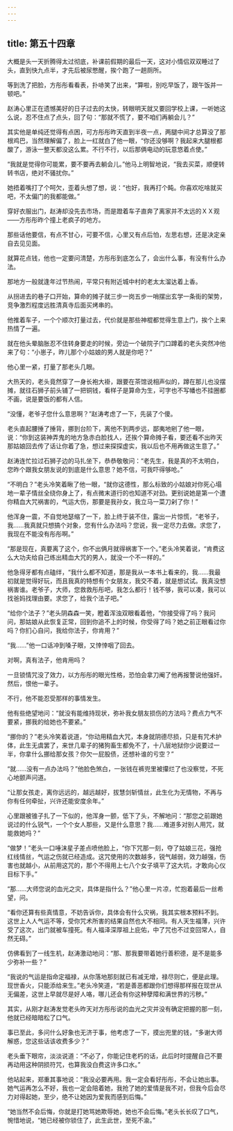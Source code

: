 ```yaml
---
---
---
```

title: 第五十四章
---




大概是头一天折腾得太过彻底，补课前假期的最后一天，这对小情侣双双睡过了头，直到快九点半，才先后被尿憋醒，挨个跑了一趟厕所。

等到洗了把脸，方彤彤看看表，扑哧笑了出来，“算啦，别吃早饭了，跟午饭并一顿吧。”

赵涛心里正在遗憾美好的日子过去的太快，转眼明天就又要回学校上课，一听她这么说，忍不住点了点头，回了句：“那就不慌了，要不咱们再躺会儿？”

其实他是单纯还觉得有点困，可方彤彤昨天直到半夜一点，两腿中间才总算没了那根鸡巴，当然理解偏了，脸上一红就白了他一眼，“你还没够啊？我起来大腿根都酸了，游泳一整天都没这么累。不行不行，以后那俩电动的玩意悠着点使。”

“我就是觉得你可能累，要不要再去躺会儿。”他马上明智地说，“我去买菜，顺便转转书店，绝对不骚扰你。”

她捂着嘴打了个呵欠，歪着头想了想，说：“也好，我再打个盹。你喜欢吃啥就买吧，不太偏门的我都能做。”

穿好衣服出门，赵涛却没先去市场，而是蹬着车子直奔了离家并不太远的ＸＸ观——方彤彤昨个撞上老疯子的地方。

那些话他要信，有点不甘心，可要不信，心里又有点后怕，左思右想，还是决定亲自去见见面。

就算花点钱，他也一定要问清楚，方彤彤到底怎么了，会出什么事，有没有什么办法。

那地方一般就逢年过节热闹，平常只有附近城中村的老太太溜达着上香。

从拐进去的巷子口开始，算命的摊子就三步一岗五步一哨摆出玄学一条街的架势，竞争激烈程度远胜清真寺后面买烤串的。

他推着车子，一个个顺次打量过去，代价就是那些神棍都觉得生意上门，挨个上来热情了一遍。

就在他头晕脑胀忍不住转身要走的时候，旁边一个破院子门口蹲着的老头突然冲他来了句：“小崽子，昨儿那个小姑娘的男人就是你吧？”

他心里一紧，打量了那老头几眼。

大热天的，老头竟然穿了一身长袍大褂，跟要在茶馆说相声似的，蹲在那儿也没摆摊，就往石狮子前头铺了一把铜钱，看样子是算命为生，可字也不写幡也不挂圈都不画，说是要饭的都有人信。

“没懂，老爷子您什么意思啊？”赵涛考虑了一下，先装了个傻。

老头直起腰捶了捶背，挪到台阶下，离他不到两步远，鄙夷地剜了他一眼，说：“你到这装神弄鬼的地方急赤白脸找人，还挨个算命摊子看，要还看不出昨天那姑娘回去传了话让你着了急，想过来探探虚实，我以后也不用再做这生意了。”

赵涛连忙拉过石狮子边的马扎坐下，恭恭敬敬问：“老先生，我是真的不太明白，您昨个跟我女朋友说的到底是什么意思？她不信，可我吓得够呛。”

“不明白？”老头冷笑着瞅了他一眼，“就你这德性，那么标致的小姑娘对你死心塌地一辈子情丝全绕你身上了，有点微末道行的也知道不对劲。更别说她是第一个遭你精血大咒祸害的，气运大伤，那要是我孙女，我立马一菜刀剁了你！”

他浑身一震，不自觉地瑟缩了一下，脸上终于装不住，露出一片惊慌，“老爷子，我……我真就只想搞个对象，您有什么办法吗？您说，我一定尽力去做。求您了，我现在不能没有彤彤啊。”

“那是现在，真要离了这个，你不出俩月就得祸害下一个。”老头冷笑着说，“肯费这么大功夫给自己练出精血大咒的男人，就没一个不一样的。”

他急得牙都有点磕绊，“我什么都不知道，那是我从一本书上看来的，我……我最初就是觉得好玩，而且我真的特想有个女朋友，我交不着，就是想试试。我真没想祸害谁。老爷子，大师，您救救彤彤吧，我怎么都行！钱不够，我可以凑，我可以找爸妈找理由要。求您了，给我个法子吧。”

“给你个法子？”老头阴森森一笑，瞪着浑浊双眼看着他，“你接受得了吗？我问问，那姑娘从此恢复正常，回到你追不上的时候，你受得了吗？她之前正眼看过你吗？你扪心自问，我给你法子，你肯用？”

“我……”他一口话冲到嗓子眼，又悻悻咽了回去。

对啊，真有法子，他肯用吗？

一旦锁情咒没了效力，以方彤彤的眼光性格，恐怕会拿刀阉了他再报警说他强奸。然后，恨他一辈子。

不行，他不能忍受那样的事情发生。

他有些绝望地问：“就没有能维持现状，弥补我女朋友损伤的方法吗？费点力气不要紧，挪我的给她也不要紧。”

“挪你的？”老头冷笑着说道，“你动用精血大咒，本身就阴德尽损，只是有咒术护体，此生无虞罢了，来世几辈子的猪狗畜生都免不了，十八层地狱你少说要过一半，你拿什么挪给那女孩？你欠一屁股债，还想补谁的亏空？”

“就……没有一点办法吗？”他脸色煞白，一张钱在裤兜里被攥烂了也没察觉，不死心地颤声问道。

“让那女孩走，离你远远的，越远越好，拔慧剑斩情丝，此生化为无情物，不再与你有任何牵扯，兴许还能安度余年。”

心里跟被锥子扎了一下似的，他浑身一颤，低下了头，不解地问：“那您之前跟她说过的什么锐气，一个个女人那些，又是什么意思？我……难道多对别人用咒，就能救她吗？”

“做梦！”老头一口唾沫星子差点喷他脸上，“你下咒那一刻，夺了姑娘三花，强抢红线情丝，气运之伤就已经造成。这咒使用的次数越多，锐气越弱，效力越强，伤害也就越小，从前用这咒的，那个不得用上七八个女子填平了这大坑，才敢向心仪目标下手。”

“那……大师您说的血光之灾，具体是指什么？”他心里一片凉，忙抱着最后一丝希望，问。

“看你还算有些真情意，不妨告诉你，具体会有什么灾祸，我其实根本预料不到。这世上人人气运不等，受你咒术所害的结果自然也大不相同。有人天生福薄，兴许受了这次，出门就被车撞死。有人福泽深厚祖上庇佑，中了咒也不过变回常人，自然无碍。”

仿佛看到了一线生机，赵涛激动地问：“那、那我要带着她行善积德，是不是能多少弥补一些？”

“我说的气运是指命定福禄，从你落地那刻就已有减无增，禄尽则亡，便是此理。现世香火，只能添给来生。”老头冷笑道，“若是善恶都跟你们想得那样报在现世从无偏差，这世上早就尽是好人咯，哪儿还会有你这种孽障和满世界的污秽。”

其实，从刚才赵涛发觉老头昨天对方彤彤说的血光之灾并没有确定把握的那一刻，他就已经暗暗松了口气。

事已至此，多问什么好象也无济于事，他考虑了一下，摸出兜里的钱，“多谢大师解惑，您这些话该收费多少？”

老头垂下眼帘，淡淡说道：“不必了，你能记住老朽的话，此后时时提醒自己不要再动用这种阴损符咒，也算我没白费这许多口水。”

他站起来，郑重其事地说：“我没必要再用。我一定会看好彤彤，不会让她出事。她气运再怎么不好，我也一定会陪着她，我抢了她的爱情是我不对，但我今后会尽力对得起她，至少，绝不让她因为爱我而感到后悔。”

“她当然不会后悔，你就是打她骂她欺辱她，她也不会后悔。”老头长长叹了口气，惋惜地说，“她已经被你锁住了，此生此世，至死不渝。”